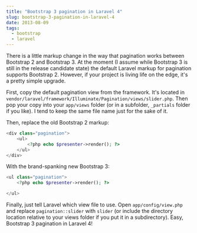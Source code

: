 ```yaml
---
title: "Bootstrap 3 pagination in Laravel 4"
slug: bootstrap-3-pagination-in-laravel-4
date: 2013-08-09
tags:
  - bootstrap
  - laravel
---
```


There is a little markup change in the way that pagination works between Bootstrap 2 and Bootstrap 3. At the moment (I assume while Bootstrap 3 is still in the release candidate state) the default Laravel markup for pagination supports Bootstrap 2. However, if your project is living life on the edge, it's a pretty simple upgrade.

First, copy the default pagination view from the framework. It's located in `vendor/laravel/framework/Illuminate/Pagination/views/slider.php`. Then pop your copy into your `app/views` folder (or in a subfolder, `_partials` folder if you like). I tend to keep the same file name just for the sake of it.

Then, replace the old Bootstrap 2 markup:

```php
<div class="pagination">
    <ul>
        <?php echo $presenter->render(); ?>
    </ul>
</div>
```

With the brand-spanking new Bootstrap 3:

```php
<ul class="pagination">
    <?php echo $presenter->render(); ?>

</ul>
```

Finally, just tell Laravel which view file to use. Open `app/config/view.php` and replace `pagination::slider` with `slider` (or include the directory location relative to your views folder if you put it in a subdirectory). Easy, Bootstrap 3 pagination in Laravel 4!
